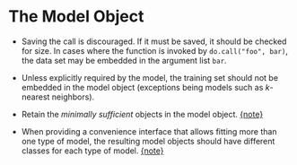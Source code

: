 # The Model Object

* Saving the call is discouraged. If it must be saved, it should be checked for size. In cases where the function is invoked by `do.call("foo", bar)`, the data set may be embedded in the argument list `bar`. 

* Unless explicitly required by the model, the training set should not be embedded in the model object (exceptions being models such as _k_-nearest neighbors). 

<div id="minimal-back"></div>

* Retain the _minimally sufficient_ objects in the model object. [{note}](#minimal)

<div id="subclasses-back"></div>


* When providing a convenience interface that allows fitting more than one type of model, the resulting model objects should have different classes for each type of model. [{note}](#subclasses)